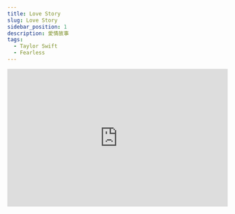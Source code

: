 ---
title: Love Story
slug: Love Story
sidebar_position: 1
description: 愛情故事
tags:
  - Taylor Swift
  - Fearless
---

<iframe width="100%" height="315" src="https://www.youtube.com/embed/f8AFf9wr7VY" title="YouTube video player" frameborder="0" allow="accelerometer; autoplay; clipboard-write; encrypted-media; gyroscope; picture-in-picture; web-share" allowfullscreen></iframe>